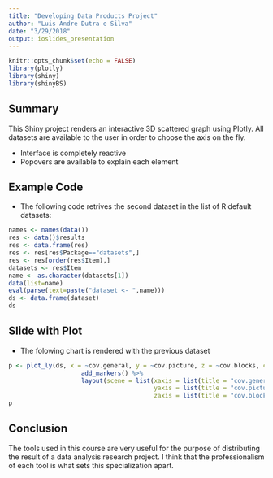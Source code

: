 ```yaml
---
title: "Developing Data Products Project"
author: "Luis Andre Dutra e Silva"
date: "3/29/2018"
output: ioslides_presentation
---
```


```r
knitr::opts_chunk$set(echo = FALSE)
library(plotly)
library(shiny)
library(shinyBS)
```

## Summary

This Shiny project renders an interactive 3D scattered graph using Plotly. All datasets are available to the user in order to choose the axis on the fly.

- Interface is completely reactive
- Popovers are available to explain each element


## Example Code

- The following code retrives the second dataset in the list of R default datasets: 
```r
names <- names(data())
res <- data()$results
res <- data.frame(res)
res <- res[res$Package=="datasets",]
res <- res[order(res$Item),]
datasets <- res$Item
name <- as.character(datasets[1])
data(list=name)
eval(parse(text=paste("dataset <- ",name)))
ds <- data.frame(dataset)
ds
```

## Slide with Plot

- The folowing chart is rendered with the previous dataset
```r

p <- plot_ly(ds, x = ~cov.general, y = ~cov.picture, z = ~cov.blocks, color =~cov.maze, colors = c('#BF382A', '#0C4B8E')) %>%
                    add_markers() %>%
                    layout(scene = list(xaxis = list(title = "cov.general"),
                                        yaxis = list(title = "cov.picture"),
                                        zaxis = list(title = "cov.blocks")))
p
```

## Conclusion

The tools used in this course are very useful for the purpose of distributing the result of a data analysis research project. I think that the professionalism of each tool is what sets this specialization apart.
